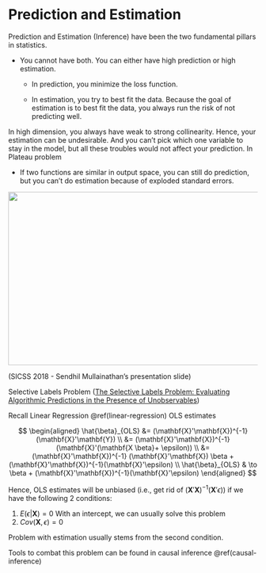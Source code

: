 # Prediction and Estimation

Prediction and Estimation (Inference) have been the two fundamental pillars in statistics.

-   You cannot have both. You can either have high prediction or high estimation.

    -   In prediction, you minimize the loss function.

    -   In estimation, you try to best fit the data. Because the goal of estimation is to best fit the data, you always run the risk of not predicting well.

In high dimension, you always have weak to strong collinearity. Hence, your estimation can be undesirable. And you can't pick which one variable to stay in the model, but all these troubles would not affect your prediction. In Plateau problem

-   If two functions are similar in output space, you can still do prediction, but you can't do estimation because of exploded standard errors.

![](images/prediction_causation.PNG){style="display: block; margin: 1em auto" width="600" height="350"}

(SICSS 2018 - Sendhil Mullainathan's presentation slide)

Selective Labels Problem ([The Selective Labels Problem: Evaluating Algorithmic Predictions in the Presence of Unobservables](https://cs.stanford.edu/~jure/pubs/contraction-kdd17.pdf))

Recall Linear Regression \@ref(linear-regression) OLS estimates

$$
\begin{aligned}
\hat{\beta}_{OLS} &= (\mathbf{X}'\mathbf{X})^{-1}(\mathbf{X}'\mathbf{Y}) \\
&= (\mathbf{X}'\mathbf{X})^{-1}(\mathbf{X}'(\mathbf{X \beta}+ \epsilon)) \\
&= (\mathbf{X}'\mathbf{X})^{-1} (\mathbf{X}'\mathbf{X}) \beta + (\mathbf{X}'\mathbf{X})^{-1}(\mathbf{X}'\epsilon) \\
\hat{\beta}_{OLS} & \to \beta + (\mathbf{X}'\mathbf{X})^{-1}(\mathbf{X}'\epsilon)
\end{aligned}
$$

Hence, OLS estimates will be unbiased (i.e., get rid of $(\mathbf{X}'\mathbf{X})^{-1}(\mathbf{X}'\epsilon)$) if we have the following 2 conditions:

1.  $E(\epsilon|\mathbf{X}) = 0$ With an intercept, we can usually solve this problem
2.  $Cov(\mathbf{X}, \epsilon) = 0$

Problem with estimation usually stems from the second condition.

Tools to combat this problem can be found in causal inference \@ref(causal-inference)

